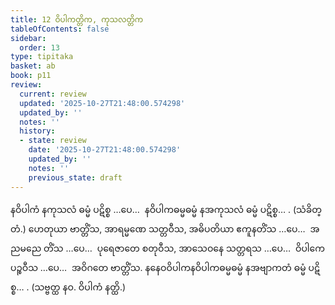 ```yaml
---
title: 12 ဝိပါကတ္တိက, ကုသလတ္တိက
tableOfContents: false
sidebar:
  order: 13
type: tipitaka
basket: ab
book: p11
review:
  current: review
  updated: '2025-10-27T21:48:00.574298'
  updated_by: ''
  notes: ''
  history:
  - state: review
    date: '2025-10-27T21:48:00.574298'
    updated_by: ''
    notes: ''
    previous_state: draft
---
```



<ReviewStatus review={frontmatter.review} showDetails={true} />

<HypothesisAnnotation frontmatter={frontmatter} />

<DynamicBreadcrumb />

<Division number="44" book="p11" e="ch" v="40" p="151">

<Paragraph number="105" book="p11">
နဝိပါကံ နကုသလံ ဓမ္မံ ပဋိစ္စ …ပေ…  နဝိပါကဓမ္မဓမ္မံ နအကုသလံ ဓမ္မံ ပဋိစ္စ… . (သံခိတ္တံ.) ဟေတုယာ ဗာတ္တိံသ, အာရမ္မဏေ သတ္တဝီသ, အဓိပတိယာ ဧကူနတိံသ …ပေ…  အညမညေ တိံသ …ပေ…  ပုရေဇာတေ စတုဝီသ, အာသေဝနေ သတ္တရသ …ပေ…  ဝိပါကေ ပဉ္စဝီသ …ပေ…  အဝိဂတေ ဗာတ္တိံသ.
</Paragraph>

<Paragraph number="106" book="p11">
နနေဝဝိပါကနဝိပါကဓမ္မဓမ္မံ နအဗျာကတံ ဓမ္မံ ပဋိစ္စ… . (သဗ္ဗတ္ထ နဝ. ဝိပါကံ နတ္ထိ.)
</Paragraph>
</Division>